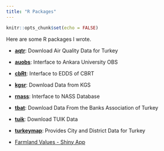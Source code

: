 ```yaml
---
title: "R Packages"
---
```


```r
knitr::opts_chunk$set(echo = FALSE)
```

Here are some R packages I wrote.

* **[aqtr](https://github.com/emraher/aqtr)**: Download Air Quality Data for Turkey
* **[auobs](https://github.com/dijitallabmulkiye/auobs)**: Interface to Ankara University OBS 
* **[cbRt](https://github.com/emraher/cbRt)**: Interface to EDDS of CBRT 
* **[kgsr](https://github.com/emraher/kgsr)**: Download Data from KGS 
* **[rnass](https://github.com/emraher/rnass)**: Interface to NASS Database 
* **[tbat](https://github.com/emraher/tbat)**: Download Data From the Banks Association of Turkey 
* **[tuik](https://github.com/emraher/tuik)**: Download TUIK Data 
* **[turkeymap](https://github.com/emraher/turkeymap)**: Provides City and District Data for Turkey 

* [Farmland Values - Shiny App](https://github.com/emraher/Farmland_Values)

